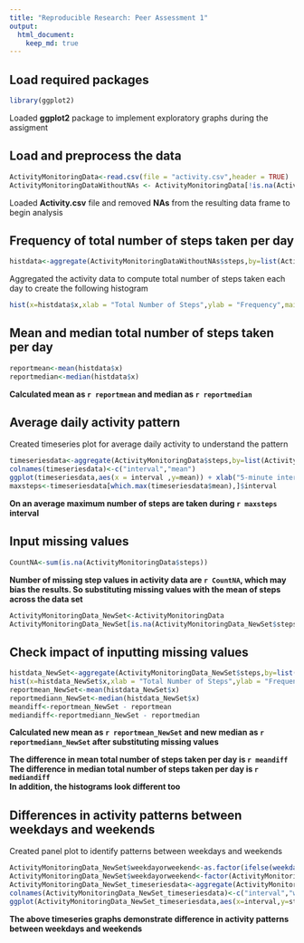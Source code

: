 ```yaml
---
title: "Reproducible Research: Peer Assessment 1"
output: 
  html_document:
    keep_md: true
---
```



## Load required packages  

```r
library(ggplot2)
```
Loaded **ggplot2** package to implement exploratory graphs during the assigment  
  

## Load and preprocess the data  

```r

ActivityMonitoringData<-read.csv(file = "activity.csv",header = TRUE)
ActivityMonitoringDataWithoutNAs <- ActivityMonitoringData[!is.na(ActivityMonitoringData$steps),]

```
Loaded **Activity.csv** file and removed **NAs** from the resulting data frame to begin analysis  
  
  
## Frequency of total number of steps taken per day  

```r
histdata<-aggregate(ActivityMonitoringDataWithoutNAs$steps,by=list(ActivityMonitoringDataWithoutNAs$date),FUN=sum)
```
Aggregated the activity data to compute total number of steps taken each day to create the following histogram  
```r
hist(x=histdata$x,xlab = "Total Number of Steps",ylab = "Frequency",main = "Histogram - Total number of steps taken each day",col = "lightblue")
```
  
  

## Mean and median total number of steps taken per day  

```r
reportmean<-mean(histdata$x)
reportmedian<-median(histdata$x)
```

**Calculated mean as `r reportmean` and median as `r reportmedian`**   
  
  
## Average daily activity pattern  

Created timeseries plot for average daily activity to understand the pattern  

```r
timeseriesdata<-aggregate(ActivityMonitoringData$steps,by=list(ActivityMonitoringData$interval),FUN=mean,na.rm=TRUE)
colnames(timeseriesdata)<-c("interval","mean")
ggplot(timeseriesdata,aes(x = interval ,y=mean)) + xlab("5-minute interval") + ylab("average  number of steps averaged across all days") +geom_line(col="darkblue") +ggtitle("Average Daily Activity Pattern")
maxsteps<-timeseriesdata[which.max(timeseriesdata$mean),]$interval
```

**On an average maximum number of steps are taken during `r maxsteps` interval**  
  
  
## Input missing values  
```r
CountNA<-sum(is.na(ActivityMonitoringData$steps))
```
**Number of missing step values in activity data are `r CountNA`, which may bias the results. So substituting missing values with the mean of steps across the data set**   
```r
ActivityMonitoringData_NewSet<-ActivityMonitoringData
ActivityMonitoringData_NewSet[is.na(ActivityMonitoringData_NewSet$steps),]$steps<-mean(ActivityMonitoringData$steps,na.rm = TRUE)
```
  
  

## Check impact of inputting missing values  

```r
histdata_NewSet<-aggregate(ActivityMonitoringData_NewSet$steps,by=list(ActivityMonitoringData_NewSet$date),FUN=sum)
hist(x=histdata_NewSet$x,xlab = "Total Number of Steps",ylab = "Frequency",main = "Histogram - Total number of steps taken each day",col = "lightgreen")
reportmean_NewSet<-mean(histdata_NewSet$x)
reportmediann_NewSet<-median(histdata_NewSet$x)
meandiff<-reportmean_NewSet - reportmean
mediandiff<-reportmediann_NewSet - reportmedian
```

**Calculated new mean as `r reportmean_NewSet` and new median as `r reportmediann_NewSet` after substituting missing values**  

**The difference in mean total number of steps taken per day is `r meandiff`**   
**The difference in median total number of steps taken per day is `r mediandiff`**  
**In addition, the histograms look different too**    
  
## Differences in activity patterns between weekdays and weekends  

Created panel plot to identify patterns between weekdays and weekends  
```r
ActivityMonitoringData_NewSet$weekdayorweekend<-as.factor(ifelse(weekdays(as.Date(as.character(ActivityMonitoringData_NewSet$date),"%Y-%m-%d")) %in% c('Sunday','Saturday'),"weekend","weekday"))
ActivityMonitoringData_NewSet$weekdayorweekend<-factor(ActivityMonitoringData_NewSet$weekdayorweekend,levels = c("weekend","weekday"))
ActivityMonitoringData_NewSet_timeseriesdata<-aggregate(ActivityMonitoringData_NewSet$steps,by = list(ActivityMonitoringData_NewSet$interval,ActivityMonitoringData_NewSet$weekdayorweekend),FUN=mean)
colnames(ActivityMonitoringData_NewSet_timeseriesdata)<-c("interval","weekdayorweekend","steps")
ggplot(ActivityMonitoringData_NewSet_timeseriesdata,aes(x=interval,y=steps)) + xlab("5-minute interval") + ylab("number of steps") +geom_line(col="steelblue") +ggtitle("Steps pattern weekday vs weekend") + facet_grid(weekdayorweekend~.)

```

**The above timeseries graphs demonstrate difference in activity patterns between weekdays and weekends**    